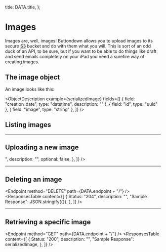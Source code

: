 
  title: DATA.title,
};



# Images

Images are, well, images! Buttondown allows you to upload images to its secure [S3](https://aws.amazon.com/s3/) bucket and do with them what you will. This is sort of an odd duck of an API, to be sure, but if you want to be able to do things like draft and send emails completely on your iPad you need a surefire way of creating images.

## The image object

An image looks like this:

<ObjectDescription
  example={serializedImage}
  fields={[
    { field: "creation_date", type: "datetime", description: "" },
    { field: "id", type: "uuid" },
    { field: "image", type: "string" },
  ]}
/>

## Listing images

<Endpoint method="GET" path={DATA.endpoint} />
<ParametersTable
  content={[
    {
      parameter: "page",
      type: "string",
      description: "A page number within the paginated result set.",
      example: "",
      optional: true,
    },
  ]}
/>
<ResponsesTable
  content={[
    {
      Status: "200",
      description: "",
      "Sample Response": JSON.stringify(
        {
          count: 1,
          next: "foo",
          previous: null,
          results: [JSON.parse(serializedImage)],
        },
        null,
        4
      ),
    },
  ]}
/>

---

## Uploading a new image

<Endpoint method="POST" path={DATA.endpoint} />
<ParametersTable
  content={[
    {
      parameter: "image",
      type: "string <binary>",
      description: "",
      optional: false,
    },
  ]}
/>
<ResponsesTable
  content={[
    {
      Status: "201",
      description: "",
      "Sample Response": serializedImage,
    },
  ]}
/>

---

## Deleting an image

<Endpoint method="DELETE" path={DATA.endpoint + "/<id>"} />
<ResponsesTable
  content={[
    {
      Status: "204",
      description: "",
      "Sample Response": JSON.stringify({}),
    },
  ]}
/>

---

## Retrieving a specific image

<Endpoint method="GET" path={DATA.endpoint + "/<id>"} />
<ResponsesTable
  content={[
    {
      Status: "200",
      description: "",
      "Sample Response": serializedImage,
    },
  ]}
/>
